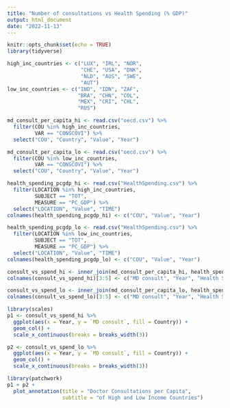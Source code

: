 ```yaml
---
title: "Number of consultations vs Health Spending (% GDP)"
output: html_document
date: "2022-11-13"
---
```


```r
knitr::opts_chunk$set(echo = TRUE)
library(tidyverse)
```

```r
high_inc_countries <- c("LUX", "IRL", "NOR",
                        "CHE", "USA", "DNK",
                        "NLD", "AUS", "SWE",
                        "AUT")
low_inc_countries <- c("IND", "IDN", "ZAF",
                       "BRA", "CHN", "COL",
                       "MEX", "CRI", "CHL",
                       "RUS")
```

```r
md_consult_per_capita_hi <- read.csv("oecd.csv") %>% 
  filter(COU %in% high_inc_countries,
         VAR == "CONSCOVI") %>% 
  select("COU", "Country", "Value", "Year")

md_consult_per_capita_lo <- read.csv("oecd.csv") %>% 
  filter(COU %in% low_inc_countries,
         VAR == "CONSCOVI") %>% 
  select("COU", "Country", "Value", "Year")

```

```r
health_spending_pcgdp_hi <- read.csv("HealthSpending.csv") %>% 
  filter(LOCATION %in% high_inc_countries,
         SUBJECT == "TOT",
         MEASURE == "PC_GDP") %>% 
  select("LOCATION", "Value", "TIME")
colnames(health_spending_pcgdp_hi) <- c("COU", "Value", "Year")

health_spending_pcgdp_lo <- read.csv("HealthSpending.csv") %>% 
  filter(LOCATION %in% low_inc_countries,
         SUBJECT == "TOT",
         MEASURE == "PC_GDP") %>% 
  select("LOCATION", "Value", "TIME")
colnames(health_spending_pcgdp_lo) <- c("COU", "Value", "Year")
```

```r
consult_vs_spend_hi <- inner_join(md_consult_per_capita_hi, health_spending_pcgdp_hi, by = c("COU" = "COU", "Year" = "Year"))
colnames(consult_vs_spend_hi)[3:5] <- c("MD consult", "Year", "Health Spending")

consult_vs_spend_lo <- inner_join(md_consult_per_capita_lo, health_spending_pcgdp_lo, by = c("COU" = "COU", "Year" = "Year"))
colnames(consult_vs_spend_lo)[3:5] <- c("MD consult", "Year", "Health Spending")


```

```r
library(scales)
p1 <- consult_vs_spend_hi %>% 
  ggplot(aes(x = Year, y = `MD consult`, fill = Country)) +         
  geom_col() +
  scale_x_continuous(breaks = breaks_width(3))

p2 <- consult_vs_spend_lo %>% 
  ggplot(aes(x = Year, y = `MD consult`, fill = Country)) +         
  geom_col() +
  scale_x_continuous(breaks = breaks_width(3))
```

```r
library(patchwork)
p1 + p2 +
  plot_annotation(title = "Doctor Consultations per Capita",
                  subtitle = "of High and Low Income Countries")
```

